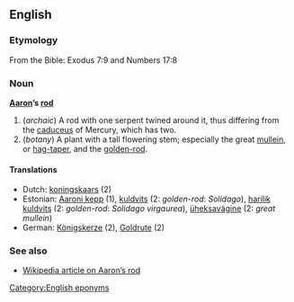 {{wikisource1911Enc|Aaron's Rod}}
==English==

===Etymology===
From the Bible: Exodus 7:9 and Numbers 17:8

===Noun===
'''[[Aaron]]’s [[rod]]'''

#(''archaic'') A rod with one serpent twined around it, thus differing from the [[caduceus]] of Mercury, which has two.
#(''botany'') A plant with a tall flowering stem; especially the great [[mullein]], or [[hag-taper]], and the [[golden-rod]].

====Translations====
*Dutch: [[koningskaars]] {{f}} (2)
*Estonian: [[Aaroni kepp]] (1), [[kuldvits]] (2: ''golden-rod'': ''Solidago''), [[harilik kuldvits]] (2: ''golden-rod'': ''Solidago virgaurea''), [[üheksavägine]] (2: ''great mullein'') 
*German: [[Königskerze]] {{f}} (2), [[Goldrute]] {{f}} (2)

===See also===
*[[w:en:Aaron's_rod|Wikipedia article on Aaron’s rod]]

[[Category:English eponyms]]